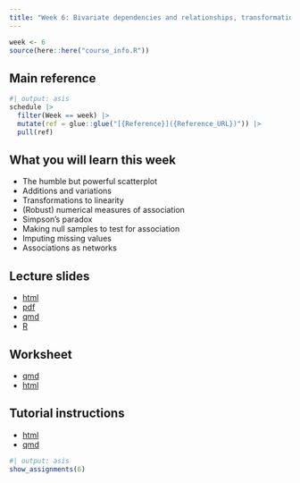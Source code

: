```yaml
---
title: "Week 6: Bivariate dependencies and relationships, transformations to linearise"
---
```


```r
week <- 6
source(here::here("course_info.R"))
```

## Main reference

```r
#| output: asis
schedule |>
  filter(Week == week) |>
  mutate(ref = glue::glue("[{Reference}]({Reference_URL})")) |>
  pull(ref)
```

## What you will learn this week

- The humble but powerful scatterplot
- Additions and variations 
- Transformations to linearity
- (Robust) numerical measures of association
- Simpson's paradox
- Making null samples to test for association
- Imputing missing values
- Associations as networks

## Lecture slides

- [html](https://ddde.numbat.space/week6/slides.html)
- [pdf](https://ddde.numbat.space/week6/slides.pdf)
- [qmd](https://ddde.numbat.space/week6/slides.qmd)
- [R](https://ddde.numbat.space/week6/slides.R)

## Worksheet

- [qmd](https://ddde.numbat.space/week6/worksheet.qmd)
- [html](https://ddde.numbat.space/week6/worksheet.html)

## Tutorial instructions

- [html](https://ddde.numbat.space/week6/tutorial.html)
- [qmd](https://ddde.numbat.space/week6/tutorial.qmd)

```r
#| output: asis
show_assignments(6)
```

